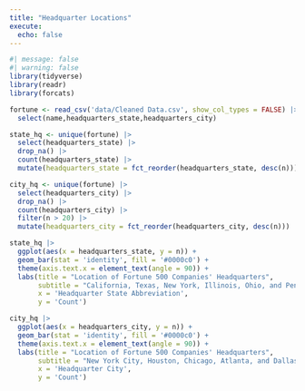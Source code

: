 ```yaml
---
title: "Headquarter Locations"
execute: 
  echo: false
---
```


```r
#| message: false
#| warning: false
library(tidyverse)
library(readr)
library(forcats)
```

```r
fortune <- read_csv('data/Cleaned Data.csv', show_col_types = FALSE) |>
  select(name,headquarters_state,headquarters_city)
```

```r
state_hq <- unique(fortune) |>
  select(headquarters_state) |>
  drop_na() |>
  count(headquarters_state) |>
  mutate(headquarters_state = fct_reorder(headquarters_state, desc(n)))
```

```r
city_hq <- unique(fortune) |>
  select(headquarters_city) |>
  drop_na() |>
  count(headquarters_city) |>
  filter(n > 20) |>
  mutate(headquarters_city = fct_reorder(headquarters_city, desc(n)))
```

```r
state_hq |>
  ggplot(aes(x = headquarters_state, y = n)) +
  geom_bar(stat = 'identity', fill = '#0000c0') +
  theme(axis.text.x = element_text(angle = 90)) +
  labs(title = "Location of Fortune 500 Companies' Headquarters",
       subtitle = "California, Texas, New York, Illinois, Ohio, and Pensylvania are the most common states.",
       x = 'Headquarter State Abbreviation',
       y = 'Count')
```

```r
city_hq |>
  ggplot(aes(x = headquarters_city, y = n)) +
  geom_bar(stat = 'identity', fill = '#0000c0') +
  theme(axis.text.x = element_text(angle = 90)) +
  labs(title = "Location of Fortune 500 Companies' Headquarters",
       subtitle = "New York City, Houston, Chicago, Atlanta, and Dallas are the most common cities.",
       x = 'Headquarter City',
       y = 'Count')
```